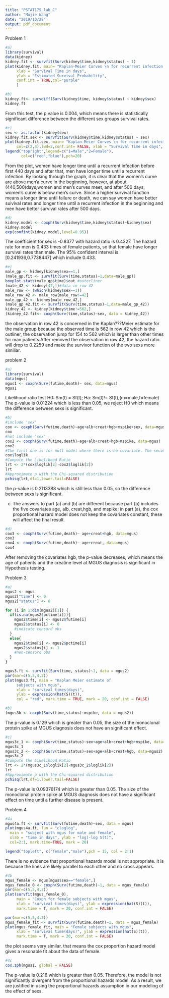 ```yaml
---
title: "PSTAT175_lab_C"
author: "Mujie Wang"
date: "2019/10/28"
output: pdf_document
---
```


Problem 1
```r
#a)
library(survival)
data(kidney)
kidney.fit <- survfit(Surv(kidney$time,kidney$status) ~ 1)
plot(kidney.fit, main= "Kaplan-Meier Curves \n for recurrent infection in kidney dialysis patients",
     xlab = "Survival Time in days",
     ylab = "Estimated Survival Probability",
     conf.int = TRUE,col="purple"
     )
```

```r
#b)
kidney.ft<- survdiff(Surv(kidney$time, kidney$status) ~ kidney$sex)
kidney.ft
```
From this test, the p value is 0.004, which means there is statistically 
significant difference between the different sex groups survival rates.

```r
#c)
sex <- as.factor(kidney$sex)
kidney.fit.sex <- survfit(Surv(kidney$time,kidney$status) ~ sex)
plot(kidney.fit.sex, main= "Kaplan-Meier Curves \n for recurrent infection in kidney dialysis patients",
     col=c(2,4),lwd=2,conf.int= FALSE, xlab = "Survival Time in days", ylab = "Estimated Survival Probability")
legend("topright",legend=c("1=Male","2=Female"),
       col=c("red","blue"),pch=20)
```
From the plot, women have longer time until a recurrent infection before first 440 days and after that,
men have longer time until a recurrent infection. By looking through the graph, it is clear that the women's
curve are above men'a curve in the beginning, however, at about (440,500)days,women and men's curves meet, 
and after 500 days, women's curve is below men's curve. Since a higher survival function means a longer time 
until failure or death, we can say women have better suivival rates and longer time until a recurrent infection
in the beginning and men have better survival rates after 500 days.

```r
#d)
kidney.model <- coxph(Surv(kidney$time,kidney$status)~kidney$sex)
kidney.model
exp(confint(kidney.model,level=0.95))
```
The coefficient for sex is -0.8377 with hazard ratio is 0.4327. The hazard rate for men is 0.433 times 
of female patients, so that female have longer survival rates than male. The 95% confident interval is
[0.241936,0.7738447] which include 0.433.

```r
#e)
male_gp <- kidney[kidney$sex==1,]
(male_gp.fit <- survfit(Surv(time,status)~1,data=male_gp))
boxplot.stats(male_gp$time)$out #outerliner
(male_42 <- kidney[42,])#data in row 42
male_row <- (which(kidney$sex==1))
male_row_42 <- male_row[male_row!=42]
male_gp_42 <- kidney[male_row_42,]
(male_gp_42.fit <- survfit(Surv(time,status)~1,data=male_gp_42))
kidney_42 <- kidney[kidney$time!=562,]
(kidney_42.fit<- coxph(Surv(time,status)~sex, data = kidney_42))
```
the observation in row 42 is concerned in the Kaplan???Meier estimate for the male group
because the observed time is 562 in row 42 which is the outliner, the observation jump for 154 
to 562 which is larger than other times for man patients.After removed the observation in row 
42, the hazard ratio will drop to 0.2259 and make the survivor function of the two sexs more similiar.


problem 2
```r
#a)
library(survival)
data(mgus)
mgus1 <- coxph(Surv(futime,death)~ sex, data=mgus)
mgus1
```
Likelihood ratio test H0: Sm(t) = Sf(t); Ha: Sm(t)!= Sf(t),(m=male,f=female)
The p-value is 0.01224 which is less than 0.05, we reject H0 which means the difference 
between sexs is significant.

```r
#b)
#include 'sex'
cox <- coxph(Surv(futime,death)~age+alb+creat+hgb+mspike+sex, data=mgus)
cox
#not include 'sex'
cox2 <- coxph(Surv(futime,death)~age+alb+creat+hgb+mspike, data=mgus)
cox2
#The first one is for null model where there is no covariate. The second one is what we need.
cox$loglik
#Compute the Likelihood Ratio
lrt <- 2*(cox$loglik[2]-cox2$loglik[2])
lrt
#Approximate p with the Chi-squared distribution
pchisq(lrt,df=1,lower.tail=FALSE)
```
the p-value is 0.2113388 which is still less than 0.05, 
so the difference between sexs is significant.


c)
The answers to part (a) and (b) are different because part (b) includes the five 
covariates age, alb, creat,hgb, and mspike; in part (a), the cox proportional hazard model
does not keep the covariates constant, these will affect the final result.

```r
#d)
cox3 <- coxph(Surv(futime,death)~ age+creat+hgb, data=mgus)
cox3
cox4 <- coxph(Surv(futime,death)~ age+creat, data=mgus)
cox4
```
After removing the covariates hgb, the p-value decreases, which means the age of patients
and the creatine level at MGUS diagnosis is significant in Hypothesis testing.

Problem 3
```r
#a)
mgus2 <- mgus
mgus2["time"] <- 0
mgus2["status"] <- 0

for (i in 1:dim(mgus2)[1]) {
  if(is.na(mgus2$pctime[i])){
    mgus2$time[i] <- mgus2$futime[i]
    mgus2$status[i] <- 0
    #indicate censord obs 
  }
  else{
    mgus2$time[i] <- mgus2$pctime[i]
    mgus2$status[i] <- 1
    #non-censord obs
  }
}

mgus3.ft <- survfit(Surv(time, status)~1, data = mgus2)
par(mar=c(5,5,4,2))
plot(mgus3.ft, main = "Kaplan Meier estimate of
     subjects with mgus",
     xlab = "survival times(days)",
     ylab = expression(hat(S)(t)),
     col = "red", mark.time = TRUE, mark = 20, conf.int = FALSE)
```

```r
#b)
(mgus3b <- coxph(Surv(time,status)~mspike, data = mgus2))
```
The p-value is 0.129 which is greater than 0.05, the size of the monoclonal protein spike at 
MGUS diagnosis does not have an significant effect.

```r
#c)
mgus3c_1 <- coxph(Surv(time,status)~sex+age+alb+creat+hgb+mspike, data=mgus2)
mgus3c_1
mgus3c_2 <- coxph(Surv(time,status)~sex+age+alb+creat+hgb, data=mgus2)
mgus3c_2
#Compute the Likelihood Ratio
lrt <- 2*(mgus3c_1$loglik[2]-mgus3c_2$loglik[2])
lrt
#Approximate p with the Chi-squared distribution
pchisq(lrt,df=1,lower.tail=FALSE)
```
The p-value is 0.09376174 which is greater than 0.05. The size of the monoclonal protein spike 
at MGUS diagnosis does not have a significant effect on time until a further disease is present.




Problem 4
```r
#4a
mgus4a.ft <- survfit(Surv(futime,death)~sex, data = mgus)
plot(mgus4a.ft, fun = "cloglog",
  main = "subject with mgus for male and female",
  xlab = "time in days", ylab = "log(-log S(t)",
  col=2:1, mark.time=TRUE, mark = 20)

legend("topleft", c("female","male"),pch = 15, col = 2:1)
```
There is no evidence that proportional hazards model is not appropriate.
it is because the lines are likely parallel to each other and no cross appears.


```r
#4b
mgus_female <- mgus[mgus$sex=="female",]
mgus_female_0 <- coxph(Surv(futime,death)~1, data = mgus_female)
par(mar=c(5,5,4,2))
plot(survfit(mgus_female_0),
     main = "Coxph for female subjects with mgus",
     xlab = "survival times(days)", ylab = expression(hat(S)(t)),
     mark.time = T, mark = 20, conf.int = FALSE)

par(mar=c(5,5,4,2))
mgus_female_fit <- survfit(Surv(futime,death)~1, data = mgus_female)
plot(mgus_female_fit, main = "Female subjects with mgus",
     xlab = "survival time(days)", ylab = expression(hat(S)(t)),
     mark.time = T, mark = 20, conf.int = FALSE)
```
the plot seems very similar. that means the cox proportion hazard model gives
a resonable fit about the data of female.

```r
#4c
cox.zph(mgus1, global = FALSE)
```
The p-value is 0.216 which is greater than 0.05. Therefore, the model is not
significantly divergent from the proportional hazards model. As a result, we
are justified in using the proportional hazards assumption in our modeling of 
the effect of sexs.

